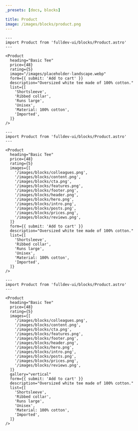 ```yaml
---
_presets: [docs, blocks]

title: Product
image: /images/blocks/product.png
---
```


```astro live
---
import Product from 'fulldev-ui/blocks/Product.astro'
---

<Product
  heading="Basic Tee"
  price={48}
  rating={5}
  image="/images/placeholder-landscape.webp"
  form={{ submit: 'Add to cart' }}
  description="Oversized white tee made of 100% cotton."
  list={[
    'Shortsleeve',
    'Ribbed collar',
    'Runs large',
    'Unisex',
    'Material: 100% cotton',
    'Imported',
  ]}
/>
```

```astro live
---
import Product from 'fulldev-ui/blocks/Product.astro'
---

<Product
  heading="Basic Tee"
  price={48}
  rating={5}
  images={[
    '/images/blocks/colleagues.png',
    '/images/blocks/content.png',
    '/images/blocks/cta.png',
    '/images/blocks/features.png',
    '/images/blocks/footer.png',
    '/images/blocks/header.png',
    '/images/blocks/hero.png',
    '/images/blocks/intro.png',
    '/images/blocks/posts.png',
    '/images/blocks/prices.png',
    '/images/blocks/reviews.png',
  ]}
  form={{ submit: 'Add to cart' }}
  description="Oversized white tee made of 100% cotton."
  list={[
    'Shortsleeve',
    'Ribbed collar',
    'Runs large',
    'Unisex',
    'Material: 100% cotton',
    'Imported',
  ]}
/>
```

```astro live
---
import Product from 'fulldev-ui/blocks/Product.astro'
---

<Product
  heading="Basic Tee"
  price={48}
  rating={5}
  images={[
    '/images/blocks/colleagues.png',
    '/images/blocks/content.png',
    '/images/blocks/cta.png',
    '/images/blocks/features.png',
    '/images/blocks/footer.png',
    '/images/blocks/header.png',
    '/images/blocks/hero.png',
    '/images/blocks/intro.png',
    '/images/blocks/posts.png',
    '/images/blocks/prices.png',
    '/images/blocks/reviews.png',
  ]}
  gallery="vertical"
  form={{ submit: 'Add to cart' }}
  description="Oversized white tee made of 100% cotton."
  list={[
    'Shortsleeve',
    'Ribbed collar',
    'Runs large',
    'Unisex',
    'Material: 100% cotton',
    'Imported',
  ]}
/>
```
